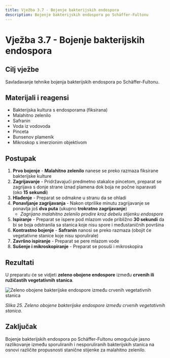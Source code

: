 ```yaml
---
title: Vježba 3.7 - Bojenje bakterijskih endospora
description: Bojenje bakterijskih endospora po Schäffer-Fultonu
---
```


# Vježba 3.7 - Bojenje bakterijskih endospora

## Cilj vježbe

Savladavanje tehnike bojenja bakterijskih endospora po Schäffer-Fultonu.

## Materijali i reagensi

- Bakterijska kultura s endosporama (fiksirana)
- Malahitno zelenilo
- Safranin
- Voda iz vodovoda
- Pinceta
- Bunsenov plameník
- Mikroskop s imerzionim objektivom

## Postupak

1. **Prvo bojenje** - **Malahitno zelenilo** nanese se preko razmaza fiksirane bakterijske kulture
2. **Zagrijavanje** - Pridržavajući predmetno stakalce pincetom, preparat se zagrijava s donje strane iznad plamena dok boja ne počne isparavati (oko **15 sekundi**)
3. **Hlađenje** - Preparat se odmakne u stranu da se ohladi
4. **Ponavljanje zagrijavanja** - Nakon otprilike minutu zagrijavanje se ponavlja još **dva puta** (ukupno **trokratno zagrijavanje**)
   - *Zagrijano malahitno zelenilo prodire kroz debelu stijenku endospore*
5. **Ispiranje** - Preparat se ispere pod mlazom vode približno **30 sekundi** da bi se boja odstranila sa stanica koje nisu spore i međustaničnih površina
6. **Kontrastno bojenje** - **Safranin** nanosi se preko razmaza (obojit će vegetativne stanice koje nisu sporulirale)
7. **Završno ispiranje** - Preparat se pere mlazom vode
8. **Sušenje i mikroskopiranje** - Preparat se posuši i mikroskopira

## Rezultati

U preparatu će se vidjeti **zeleno obojene endospore** između **crvenih ili ružičastih vegetativnih stanica**.

<img src="/images/slika25.jpg" alt="Zeleno obojene bakterijske endospore između crvenih vegetativnih stanica" className="hover-zoom" style="cursor: pointer;" />

*Slika 25. Zeleno obojene bakterijske endospore između crvenih vegetativnih stanica.*

## Zaključak

Bojenje bakterijskih endospora po Schäffer-Fultonu omogućuje jasno razlikovanje između sporuliranih i nesporuliranih bakterijskih stanica na osnovi različite propusnosti stanične stijenke za malahitno zelenilo.